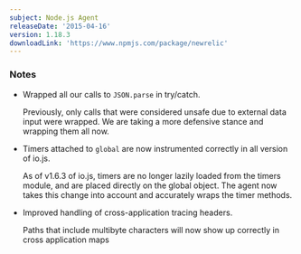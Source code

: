 ```yaml
---
subject: Node.js Agent
releaseDate: '2015-04-16'
version: 1.18.3
downloadLink: 'https://www.npmjs.com/package/newrelic'
---
```


### Notes

* Wrapped all our calls to `JSON.parse` in try/catch.

  Previously, only calls that were considered unsafe due to external data input were wrapped. We are taking a more defensive stance and wrapping them all now.
* Timers attached to `global` are now instrumented correctly in all version of io.js.

  As of v1.6.3 of io.js, timers are no longer lazily loaded from the timers module, and are placed directly on the global object. The agent now takes this change into account and accurately wraps the timer methods.
* Improved handling of cross-application tracing headers.

  Paths that include multibyte characters will now show up correctly in cross application maps
